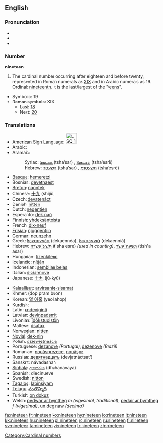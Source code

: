 ==English==

===Pronunciation===
*{{IPA|/naɪnˈtiːn/}}
*{{audio|en-us-nineteen.ogg|Audio (US)}}
*{{rhymes|iːn}}

===Number===
'''nineteen'''

# The cardinal number occurring after eighteen and before twenty, represented in Roman numerals as [[XIX]] and in Arabic numerals as 19.  Ordinal: [[nineteenth]].  It is the last/largest of the "[[teen]]s".
*Symbolic: 19
*Roman symbols: XIX
** Last: [[eighteen|18]]
** Next: [[twenty|20]]

===Translations===
{{rfc-level|Translations at L3+ (AutoFormat would have corrected level of Translations)}}
{{top}}
*[[American Sign Language]]: [[Image:LSQ 19.jpg|35px]]
*Arabic: {{ARchar|[[تسعة عشر]]}} {{unicode|(tísʕaʈ ʕášar)}}
*Aramaic:
*:Syriac: [[ܬܫܥܣܪ]] (tsha‘sar) {{m}}, [[ܬܫܥܣܪܐ]] (tsha‘esrē) {{f}}
*:Hebrew: [[תשעסר]] (tsha‘sar) {{m}}, [[תשעסרא]] (tsha‘esrē) {{f}}
*[[Basque]]: [[hemeretzi]]
*Bosnian: [[devetnaest]]
*[[Breton]]: [[naontek]]
*Chinese: [[十九]] (shíjiǔ)
*Czech: [[devatenáct]]
*Danish: [[nitten]]
*Dutch: [[negentien]] {{f}}
*Esperanto: [[dek naŭ]]
*Finnish: [[yhdeksäntoista]]
*French: [[dix-neuf]] {{m}}
*[[Frisian]]: [[njoggentjin]]
*German: [[neunzehn]] {{f}}
*Greek: [[δεκαεννέα]] (dekaennéa), [[δεκαεννιά]] (dekaenniá)
*Hebrew: [[תשע עשרה|תְּשַׁע־עֶשְׂרֵה]] (t'sha esre) {{f}} ''(used in counting)'', [[תשעה עשר|תִּשְׁעָה־עָשָׂר]] (tish'a asar) {{m}}
*Hungarian: [[tizenkilenc]]
*Icelandic: [[nítján]]
*Indonesian: [[sembilan belas]]
*Italian: [[diciannove]]
*Japanese: [[十九]] (jū-kyū)
{{mid}}
*[[Kalaallisut]]: [[arvirsaniq-sisamat]]
*Khmer: {{KMchar|[[ដប់ប្រាំបួន]]}} (dop pram buon)
*Korean: [[열 아홉]] (yeol ahop)
*Kurdish: {{KUchar|[[نۆزده‌]]}}
*Latin: [[undeviginti]]
*Latvian: [[deviņpadsmit]]
*Livonian: [[īdõkstuoistõn]]
*Maltese: [[dsatax]]
*Norwegian: [[nitten]]
*[[Novial]]: [[dek-nin]]
*Polish: [[dziewiętnaście]]
*Portuguese: [[dezanove]] ''(Portugal)'', [[dezenove]] ''(Brazil)''
*Romanian: [[nouăsprezece]], [[nouăşpe]] {{italbrac|informal}}
*Russian: [[девятнадцать]] (devjatnádtsat’)
*Sanskrit: návadashan
*[[Sinhala]]: [[දහනවය]] (dhahanavaya)
*Spanish: [[diecinueve]]
*Swedish: [[nitton]]
*[[Tagalog]]: [[labinsiyam]]
*[[Telugu]]: [[పంతొమ్మిది]]
*Turkish: [[on dokuz]]
*Welsh: [[pedwar ar bymtheg]] ''m (vigesimal, traditional)'', [[pedair ar bymtheg]] ''f (vigesimal)'', [[un deg naw]] ''(decimal)''
{{bottom}}

[[Category:Cardinal numbers]]

[[fa:nineteen]]
[[fr:nineteen]]
[[ko:nineteen]]
[[hy:nineteen]]
[[io:nineteen]]
[[it:nineteen]]
[[kk:nineteen]]
[[hu:nineteen]]
[[pl:nineteen]]
[[ro:nineteen]]
[[ru:nineteen]]
[[fi:nineteen]]
[[sv:nineteen]]
[[ta:nineteen]]
[[vi:nineteen]]
[[tr:nineteen]]
[[zh:nineteen]]